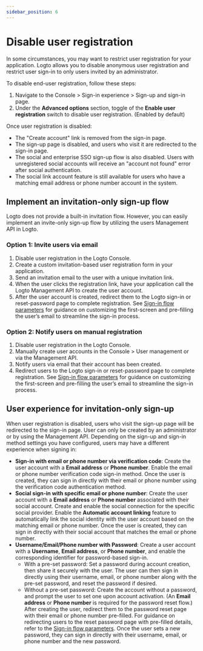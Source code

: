 ```yaml
---
sidebar_position: 6
---
```


# Disable user registration

In some circumstances, you may want to restrict user registration for your application. Logto allows you to disable anonymous user registration and restrict user sign-in to only users invited by an administrator.

To disable end-user registration, follow these steps:

1. Navigate to the <CloudLink to="/sign-in-experience/sign-up-and-sign-in">Console > Sign-in experience > Sign-up and sign-in</CloudLink> page.
2. Under the **Advanced options** section, toggle of the **Enable user registration** switch to disable user registration. (Enabled by default)

Once user registration is disabled:

- The "Create account" link is removed from the sign-in page.
- The sign-up page is disabled, and users who visit it are redirected to the sign-in page.
- The social and enterprise SSO sign-up flow is also disabled. Users with unregistered social accounts will receive an "account not found" error after social authentication.
- The social link account feature is still available for users who have a matching email address or phone number account in the system.

## Implement an invitation-only sign-up flow

Logto does not provide a built-in invitation flow. However, you can easily implement an invite-only sign-up flow by utilizing the users Management API in Logto.

### Option 1: Invite users via email

1. Disable user registration in the Logto Console.
2. Create a custom invitation-based user registration form in your application.
3. Send an invitation email to the user with a unique invitation link.
4. When the user clicks the registration link, have your application call the Logto Management API to create the user account.
5. After the user account is created, redirect them to the Logto sign-in or reset-password page to complete registration. See [Sign-in flow parameters](/end-user-flows/sign-in-flow-parameters/) for guidance on customizing the first-screen and pre-filling the user’s email to streamline the sign-in process.

### Option 2: Notify users on manual registration

1. Disable user registration in the Logto Console.
2. Manually create user accounts in the <CloudLink to="/users">Console > User management</CloudLink> or via the Management API.
3. Notify users via email that their account has been created.
4. Redirect users to the Logto sign-in or reset-password page to complete registration. See [Sign-in flow parameters](/end-user-flows/sign-in-flow-parameters/) for guidance on customizing the first-screen and pre-filling the user’s email to streamline the sign-in process.

## User experience for invitation-only sign-up

When user registration is disabled, users who visit the sign-up page will be redirected to the sign-in page. User can only be created by an administrator or by using the Management API. Depending on the sign-up and sign-in method settings you have configured, users may have a different experience when signing in:

- **Sign-in with email or phone number via verification code**: Create the user account with a **Email address** or **Phone number**. Enable the email or phone number verification code sign-in method. Once the user is created, they can sign in directly with their email or phone number using the verification code authentication method.
- **Social sign-in with specific email or phone number**: Create the user account with a **Email address** or **Phone number** associated with their social account. Create and enable the social connection for the specific social provider. Enable the **Automatic account linking** feature to automatically link the social identity with the user account based on the matching email or phone number. Once the user is created, they can sign in directly with their social account that matches the email or phone number.
- **Username/Email/Phone number with Password**: Create a user account with a **Username**, **Email address**, or **Phone number**, and enable the corresponding identifier for password-based sign-in.
  - With a pre-set password: Set a password during account creation, then share it securely with the user. The user can then sign in directly using their username, email, or phone number along with the pre-set password, and reset the password if desired.
  - Without a pre-set password: Create the account without a password, and prompt the user to set one upon account activation. (An **Email address** or **Phone number** is required for the password reset flow.) After creating the user, redirect them to the password reset page with their email or phone number pre-filled. For guidance on redirecting users to the reset password page with pre-filled details, refer to the [Sign-in flow parameters](/end-user-flows/sign-in-flow-parameters/). Once the user sets a new password, they can sign in directly with their username, email, or phone number and the new password.
